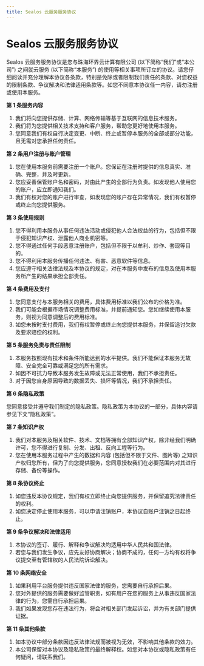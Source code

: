 ```yaml
---
title: Sealos 云服务服务协议
---
```


# Sealos 云服务服务协议

Sealos 云服务服务协议是您与珠海环界云计算有限公司 (以下简称“我们”或“本公司”) 之间就云服务 (以下简称“本服务”) 的使用等相关事项所订立的协议。请您仔细阅读并充分理解本协议各条款，特别是免除或者限制我们责任的条款、对您权益的限制条款、争议解决和法律适用条款等。如您不同意本协议任一内容，请勿注册或使用本服务。

**第 1 条服务内容**

1. 我们将向您提供存储、计算、网络传输等基于互联网的信息技术服务。
2. 我们将为您提供相关技术支持和客户服务，帮助您更好地使用本服务。
3. 您同意我们有权自行决定变更、中断、终止或暂停本服务的全部或部分功能，且无需对您承担任何责任。

**第 2 条用户注册与账户管理**

1. 您在使用本服务前需要注册一个账户。您保证在注册时提供的信息真实、准确、完整，并及时更新。
2. 您应妥善保管账户名和密码，对由此产生的全部行为负责。如发现他人使用您的账户，应立即通知我们。
3. 我们有权对您的账户进行审查，如发现您的账户存在异常情况，我们有权暂停或终止向您提供服务。

**第 3 条使用规则**

1. 您不得利用本服务从事任何违法活动或侵犯他人合法权益的行为，包括但不限于侵犯知识产权、泄露他人商业机密等。
2. 您不得通过任何手段恶意注册账户，包括但不限于以牟利、炒作、套现等目的。
3. 您不得利用本服务传播任何违法、有害、恶意软件等信息。
4. 您应遵守相关法律法规及本协议的规定，对在本服务中发布的信息及使用本服务所产生的结果承担全部责任。

**第 4 条费用及支付**

1. 您同意支付与本服务相关的费用，具体费用标准以我们公布的价格为准。
2. 我们可能会根据市场情况调整费用标准，并提前通知您。您如继续使用本服务，则视为同意调整后的费用标准。
3. 如您未按时支付费用，我们有权暂停或终止向您提供本服务，并保留追讨欠款及要求赔偿的权利。

**第 5 条服务免责与责任限制**

1. 本服务按照现有技术和条件所能达到的水平提供。我们不能保证本服务无故障、安全完全可靠或满足您的所有需求。
2. 如因不可抗力导致本服务发生故障或无法正常使用，我们不承担责任。
3. 对于因您自身原因导致的数据丢失、损坏等情况，我们不承担责任。

**第 6 条隐私政策**

您同意接受并遵守我们制定的隐私政策。隐私政策为本协议的一部分，具体内容请参见下文“隐私政策”。

**第 7 条知识产权**

1. 我们对本服务及相关软件、技术、文档等拥有全部知识产权，除非经我们明确许可，您不得进行复制、分发、出租、反向工程等行为。
2. 您在使用本服务过程中产生的数据和内容 (包括但不限于文件、图片等) 之知识产权归您所有，但为了向您提供服务，您同意授权我们在必要范围内对其进行存储、备份等操作。

**第 8 条协议终止**

1. 如您违反本协议规定，我们有权立即终止向您提供服务，并保留追究法律责任的权利。
2. 如您决定停止使用本服务，可以申请注销账户，本协议自账户注销之日起终止。

**第 9 条争议解决和法律适用**

1. 本协议的签订、履行、解释和争议解决均适用中华人民共和国法律。
2. 若您与我们发生争议，应先友好协商解决；协商不成的，任何一方均有权将争议提交至有管辖权的人民法院诉讼解决。

**第 10 条网络安全**

1. 如果利用平台服务提供违反国家法律的服务，您需要自行承担后果。
2. 您对外提供的服务需要做好监管职责，如有用户在您的服务上从事违反国家法律的行为，您需自行承担后果。
3. 我们如果发现您存在违法行为，将会对相关部门发起诉讼，并为有关部门提供证据。

**第 11 条其他条款**

1. 如本协议中部分条款因违反法律法规而被视为无效，不影响其他条款的效力。
2. 本公司保留对本协议及隐私政策的最终解释权。如您对本协议或隐私政策有任何疑问，请联系我们。